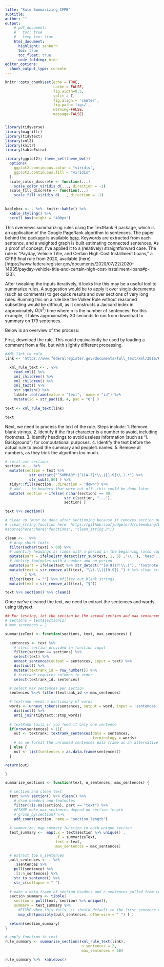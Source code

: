 ```yaml
---
title: "Rule Summarizing CFPB"
subtitle: 
author: ""
output:
    # pdf_document:
    #   toc: true
    #   keep_tex: true
    html_document:
      highlight: zenburn
      toc: true
      toc_float: true
      code_folding: hide
editor_options: 
  chunk_output_type: console
---
```



```r
knitr::opts_chunk$set(echo = TRUE, 
                      cache = FALSE, 
                      fig.width=8.5, 
                      split = T,
                      fig.align = 'center', 
                      fig.path='figs/',
                      warning=FALSE, 
                      message=FALSE)


library(tidyverse)
library(magrittr)
library(tidytext)
library(xml2)
library(knitr)
library(kableExtra)

library(ggplot2); theme_set(theme_bw())
  options(
    ggplot2.continuous.color = "viridis",
    ggplot2.continuous.fill = "viridis"
  )
  scale_color_discrete <- function(...)
    scale_color_viridis_d(..., direction = -1)
  scale_fill_discrete <- function(...)
    scale_fill_viridis_d(..., direction = -1)
  
  
kablebox <- . %>%  knitr::kable() %>% 
  kable_styling() %>% 
  scroll_box(height = "400px")
```

This overviews summarizing rules using the TextRank R package, which is an application of the Google PageRank algorithm to sentences. The paper behind the package is available [here](https://web.eecs.umich.edu/~mihalcea/papers/mihalcea.emnlp04.pdf). Keywords are extracted from each sentence, and a weighted graph is built estimating connected sentences. As a proof of concept, I've applied it to a (relatively) straightforward case. The rule is "Payday, Vehicle Title, and Certain High-Cost Installment Loans," a CFPB final rule from 2020, available (here)[https://www.federalregister.gov/documents/2020/07/22/2020-14935/payday-vehicle-title-and-certain-high-cost-installment-loans#p-123]. 

After tweaking the inputs iteratively, it looks like this may be a useful tool to summarize rules. A suggestion would be to apply it over single documents (such as comments) to get quick results and over sections of very long rules. Running this on a rule like the Volker Rule without reasoned subsetting would be difficult, as it constructs a Jaccard index in approximately $O(n^2)$ time where n is the number of sentences. For this example, it takes approximately 30 seconds to run from download to summary on 179 sentences.

Below is an overview of the process:

First, download the rule. This could equivalently be used by loading a comment from a file, but with slightly different processing.
```r
#XML link to rule
link <- 'https://www.federalregister.gov/documents/full_text/xml/2016/07/22/2016-13490.xml'

  xml_rule_text <- . %>% 
    read_xml() %>% 
    xml_children() %>% 
    xml_children() %>%
    xml_text() %>% 
    str_squish() %>% 
    tibble::enframe(value = "text",  name = "id") %>% 
    mutate(id = str_pad(id, 4, pad = "0") )
  
text <- xml_rule_text(link)

text
```

Next, we need to process the text of the rule. Steps include:
1. Remove blank strings.
2. Identify if the first character is a number to avoid, including footnotes.
3. Identify headings to avoid useless information (such as "I. Background") for computational purposes.
4. Identify the text before the actual rule to avoid the summary and people's names.
5. Remove all numbers, as they trick the algorithm too much.

```r

# split out sections
section <- . %>% 
  mutate(section = text %>%
           str_extract("^SUMMARY:|^([A-Z]*\\.|[1-9]\\.).*") %>% 
           str_sub(1,80) ) %>% 
  tidyr::fill(section, .direction = "down") %>%
  # add ... to headers that were cut off--this could be done later
  mutate( section = ifelse( nchar(section) == 80, 
                           str_c(section, "..."), 
                           section) )

text %>% section()

# clean up (must be done after sectioning because it removes section numbers)
# clean_string function here  https://github.com/judgelord/rulemaking/blob/master/functions/clean_string.R
#source(here::here("functions", "clean_string.R"))

clean <- . %>%  
  # drop short texts
  filter(nchar(text) > 60) %>% 
  # identify headings as lines with a period in the beginning (also captures some footnotes)
  mutate(part = ifelse(str_detect(str_sub(text, 1, 5) ,'\\.'), 'head', 'text')) %>% 
  # idetify footnotes with a number and no period
  mutate(part = ifelse(text %>% str_detect("^[0-9](?!\\.)"), 'footnote', part) ) %>% 
  mutate(text = str_remove_all(text, "\\(.\\)|[0-9]|_") # %>% clean_string() # optional
         ) %>%
  filter(text != "") %>% #filter out blank strings
  mutate(text = str_remove_all(text, "§"))

text %>% section() %>% clean() 
```
              
Once we've cleaned the text, we need to extract the sentences and words, using tidytext.    
```r
## For testing, let the section be the second section and max sentences = 2
# sections = text$section[2]
# max_sentences = 2

summarizeText <- function(sections, text, max_sentences) {
  
  sentences <- text %>%
    # slect section provided in function input
    filter(section == sections) %>%
    select(text) %>%
    unnest_sentences(output = sentences, input = text) %>%
    distinct() %>%
    mutate(textrank_id = row_number()) %>% 
    # textrank requires columns in order
    select(textrank_id, sentences)

  # select max sentences per section
  sentences %<>% filter(textrank_id <= max_sentences)

  # textrank needs a dictionary of words
  words <- unnest_tokens(sentences, output = word, input = 'sentences') %>% 
    distinct() %>% 
    anti_join(tidytext::stop_words)
  
  # textRank fails if you feed it only one sentence
  if(nrow(sentences) > 1){
    out <- textrank::textrank_sentences(data = sentences,
                                        terminology = words)
    # so we format the unranked sentences data frame as an alternative
  } else {
    out <- list(sentences = as.data.frame(sentences))
  }

return(out)

}

summarize_sections <- function(text, n_sentences, max_sentences) {

  # section and clean text 
  text %<>% section() %>% clean() %>% 
    # drop headers and footnotes
    filter(!is.na(section), part == "text") %>%
    #FIXME make max_sentences depend on section length
    # group_by(section) %>% 
    add_count(section, name = "section_length") 
  
  # summarize, map summary function to each unique section
  text_summary <-  map(.x = text$section %>% unique() ,
                       .f = summarizeText, 
                       text = text, 
                       max_sentences = max_sentences) 
  
  # extract top n_sentences
  pull_sentences <- . %>% 
    .$sentences %>% 
    pull(sentence) %>% 
    .[1:n_sentences] %>% 
    str_to_sentence() %>%  
    str_c(collapse = " ")
  
  # make a data frame of section headers and n_sentences pulled from textrank output
  section_summary <- tibble(
    section = pull(text, section) %>% unique(), 
    summary = text_summary %>%
      #FIXME when this fails, it should default to the first sentence of the section. 
      map_chr(possibly(pull_sentences, otherwise = " ") ) ) 
  
  return(section_summary)
}

# apply function to text 
rule_summary <- summarize_sections(xml_rule_text(link), 
                                   n_sentences = 2,
                                   max_sentences = 50)

rule_summary %>%  kablebox()
```

<!--

# NOTES 
#New code summary
[1] "summary:the bureau of consumer financial protection (bureau) is issuing this final rule to amend its regulations governing payday, vehicle title, and certain high-cost installment loans."                                                                                                                 
[2] "the bureau revokes the  final rule's determination that it is an unfair practice for a lender to make covered short-term loans or covered longer-term balloon-payment loans without reasonably determining that consumers will have the ability to repay the loans according to their terms."               
[3] "however, in the preamble to the  final rule, the bureau expressed the concern that the market for these longer-term balloon-payment loans, with structures similar to payday loans that pose similar risks to consumers, might grow if only covered short-term loans were regulated under the  final rule." 
[4] "in the  nprm, the bureau did not propose to reconsider the payment provisions of the  final rule."                                                                                                                                                                                                          
[5] "in the  final rule, the bureau found that the practice of making covered short-term or longer-term balloon-payment loans to consumers without reasonably determining if the consumers have the ability to repay them according to their terms causes or is likely to cause substantial injury to consumers."

#Old Code Summary
[1] "the bureau revokes the  final rule's determination that it is an unfair practice for a lender to make covered short-term loans or covered longer-term balloon-payment loans without reasonably determining that consumers will have the ability to repay the loans according to their terms." 

[2] "however, in the preamble to the  final rule, the bureau expressed the concern that the market for these longer-term balloon-payment loans, with structures similar to payday loans that pose similar risks to consumers, might grow if only covered short-term loans were regulated under the  final rule." 

[3] "in the  nprm, the bureau did not propose to reconsider the payment provisions of the  final rule."                           

[4] "in the  final rule, the bureau found that the practice of making covered short-term or longer-term balloon-payment loans to consumers without reasonably determining if the consumers have the ability to repay them according to their terms causes or is likely to cause substantial injury to consumers."

[5] "the bureau's proposal the bureau determined in the  final rule that making covered short-term or longer-term balloon-payment loans without reasonably assessing a borrower's ability to repay the loan according to its terms is an unfair act or practice."

This can be compared to the official summary:

<!-- ![summary](summary.PNG) -->
